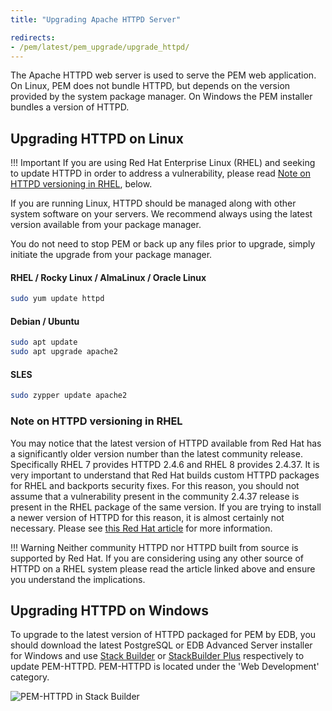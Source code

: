 ```yaml
---
title: "Upgrading Apache HTTPD Server"

redirects:
- /pem/latest/pem_upgrade/upgrade_httpd/
---
```


The Apache HTTPD web server is used to serve the PEM web application. 
On Linux, PEM does not bundle HTTPD, but depends on the version provided by the system package manager. 
On Windows the PEM installer bundles a version of HTTPD.

## Upgrading HTTPD on Linux

!!! Important
    If you are using Red Hat Enterprise Linux (RHEL) and seeking to update HTTPD in order to address a vulnerability,
    please read [Note on HTTPD versioning in RHEL](#note-on-http-versioning-in-rhel), below.

If you are running Linux, HTTPD should be managed along with other system software on your servers. 
We recommend always using the latest version available from your package manager.

You do not need to stop PEM or back up any files prior to upgrade, simply initiate the upgrade from your package manager.

#### RHEL / Rocky Linux / AlmaLinux / Oracle Linux
```bash
sudo yum update httpd
```

#### Debian / Ubuntu
```bash
sudo apt update
sudo apt upgrade apache2
```

#### SLES
```bash
sudo zypper update apache2
```

### Note on HTTPD versioning in RHEL
You may notice that the latest version of HTTPD available from Red Hat has a significantly older version number than the latest community release.
Specifically RHEL 7 provides HTTPD 2.4.6 and RHEL 8 provides 2.4.37. It is very important to understand that Red Hat builds custom HTTPD packages for RHEL and backports security fixes. 
For this reason, you should not assume that a vulnerability present in the community 2.4.37 release is present in the RHEL package of the same version. 
If you are trying to install a newer version of HTTPD for this reason, it is almost certainly not necessary. Please see [this Red Hat article](https://access.redhat.com/solutions/445713) for more information.

!!! Warning
    Neither community HTTPD nor HTTPD built from source is supported by Red Hat. 
    If you are considering using any other source of HTTPD on a RHEL system please read the article linked above and ensure you understand the implications.

## Upgrading HTTPD on Windows

To upgrade to the latest version of HTTPD packaged for PEM by EDB, you should download the latest PostgreSQL or EDB Advanced Server installer for Windows and use
 [Stack Builder](/supported-open-source/postgresql/installing/using_stackbuilder/)
or [StackBuilder Plus](/epas/latest/installing/windows/installing_advanced_server_with_the_interactive_installer/using_stackbuilder_plus/) respectively to update PEM-HTTPD.
PEM-HTTPD is located under the 'Web Development' category.

![PEM-HTTPD in Stack Builder](../images/stackbuilder_pemhttpd.png)